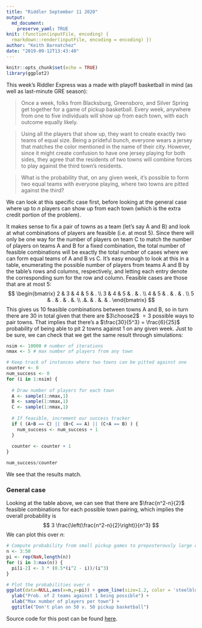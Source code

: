 ```yaml
---
title: "Riddler September 11 2020"
output:
  md_document:
    preserve_yaml: TRUE
knit: (function(inputFile, encoding) {
  rmarkdown::render(inputFile, encoding = encoding) })
author: "Keith Barnatchez"
date: "2019-09-12T13:43:40"
---
```


```r
knitr::opts_chunk$set(echo = TRUE)
library(ggplot2)
```

This week's Riddler Express was a made with playoff basketball in mind (as well as last-minute GRE season):

> Once a week, folks from Blacksburg, Greensboro, and Silver Spring get together for a game of pickup basketball. Every week, anywhere from one to five individuals will show up from each town, with each outcome equally likely.

> Using all the players that show up, they want to create exactly two teams of equal size. Being a prideful bunch, everyone wears a jersey that matches the color mentioned in the name of their city. However, since it might create confusion to have one jersey playing for both sides, they agree that the residents of two towns will combine forces to play against the third town’s residents.

> What is the probability that, on any given week, it’s possible to form two equal teams with everyone playing, where two towns are pitted against the third?

We can look at this specific case first, before looking at the general case where up to $n$ players can show up from each town (which is the extra credit portion of the problem).

It makes sense to fix a pair of towns as a team (let's say A and B) and look at what combinations of players are feasible (i.e. at most 5). Since there will only be one way for the number of players on team C to match the number of players on teams A and B for a fixed combination, the total number of feasible combinations will be exactly the total number of cases where we can form equal teams of A and B vs C. It's easy enough to look at this in a table, enumerating the possible number of players from teams A and B by the table's rows and columns, respectively, and letting each entry denote the corresponding sum for the row and column. Feasible cases are those that are at most 5:
$$
\begin{bmatrix}
2 & 3 & 4 & 5 & . \\
3 & 4 & 5 & . & . \\
4 & 5 & . & . &  . \\ 
5 & . & . & . &.  \\
 .&.  & . &.  & .
\end{bmatrix}
$$
This gives us 10 feasible combinations between towns A and B, so in turn there are 30 in total given that there are $3\choose2$ $=3$ possible ways to pair towns. That implies that there's a $\frac{30}{5^3} = \frac{6}{25}$ probability of being able to pit 2 towns against 1 on any given week. Just to be sure, we can check that we get the same result through simulations:
```r
nsim <- 10000 # number of iterations
nmax <- 5 # max number of players from any town

# Keep track of instances where two towns can be pitted against one
counter <- 0 
num_success <- 0
for (i in 1:nsim) {
  
  # Draw number of players for each town
  A <- sample(1:nmax,1)
  B <- sample(1:nmax,1)
  C <- sample(1:nmax,1)
  
  # If feasible, increment our success tracker
  if ( (A+B == C) || (B+C == A) || (C+A == B) ) {
    num_success <- num_success + 1
  }
  
  counter <- counter + 1
}

num_success/counter
```

We see that the results match. 

### General case
Looking at the table above, we can see that there are $\frac{n^2-n}{2}$ feasible combinations for each possible town pairing, which implies the overall probability is 
$$
3 \frac{\left(\frac{n^2-n}{2}\right)}{n^3} 
$$
We can plot this over $n$:
```r

# Compute probability from small pickup games to preposterously large ones
n <- 3:50
pi <- rep(NaN,length(n))
for (i in 3:max(n)) {
  pi[i-2] <- 3 * (0.5*(i^2 - i))/(i^3)
}
```

```r
# Plot the probabilities over n
ggplot(data=NULL,aes(x=n,y=pi)) + geom_line(size=1.2, color = 'steelblue') +
  ylab("Prob. of 2 teams against 1 being possible") +
  xlab("Max number of players per town") + 
  ggtitle("Don't plan on 50 v. 50 pickup basketball") 
```

Source code for this post can be found [here](https://github.com/kbarnatchez/kbarnatchez/tree/master/content/post/2020-09-12-riddler).

